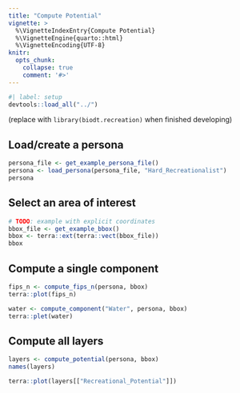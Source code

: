 ```yaml
---
title: "Compute Potential"
vignette: >
  %\VignetteIndexEntry{Compute Potential}
  %\VignetteEngine{quarto::html}
  %\VignetteEncoding{UTF-8}
knitr:
  opts_chunk:
    collapse: true
    comment: '#>'
---
```



```r
#| label: setup
devtools::load_all("../")
```

(replace with `library(biodt.recreation)` when finished developing)

## Load/create a persona

```r
persona_file <- get_example_persona_file()
persona <- load_persona(persona_file, "Hard_Recreationalist")
persona
```

## Select an area of interest

```r
# TODO: example with explicit coordinates
bbox_file <- get_example_bbox()
bbox <- terra::ext(terra::vect(bbox_file))
bbox
```

## Compute a single component

```r
fips_n <- compute_fips_n(persona, bbox)
terra::plot(fips_n)
```

```r
water <- compute_component("Water", persona, bbox)
terra::plet(water)
```

## Compute all layers

```r
layers <- compute_potential(persona, bbox)
names(layers)

terra::plot(layers[["Recreational_Potential"]])
```
